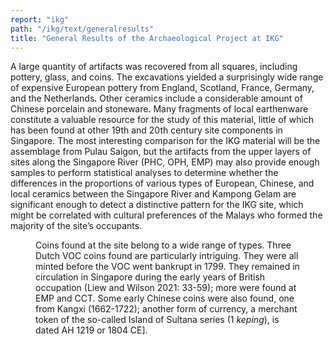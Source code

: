 ```yaml
---
report: "ikg"
path: "/ikg/text/generalresults"
title: "General Results of the Archaeological Project at IKG"
---
```



A large quantity of artifacts was recovered from all squares, including pottery, glass, and coins. The excavations yielded a surprisingly wide range of expensive European pottery from England, Scotland, France, Germany, and the Netherlands. Other ceramics include a considerable amount of Chinese porcelain and stoneware. Many fragments of local earthenware constitute a valuable resource for the study of this material, little of which has been found at other 19th and 20th century site components in Singapore. The most interesting comparison for the IKG material will be the assemblage from Pulau Saigon, but the artifacts from the upper layers of sites along the Singapore River (PHC, OPH, EMP) may also provide enough samples to perform statistical analyses to determine whether the differences in the proportions of various types of European, Chinese, and local ceramics between the Singapore River and Kampong Gelam are significant enough to detect a distinctive pattern for the IKG site, which might be correlated with cultural preferences of the Malays who formed the majority of the site’s occupants. 

<Figure img="Fig_9_II_B4_misc_Chinese_porcelain.jpg" caption="Fig 9. Chinese porcelain sherds recovered from Square II B4" />

Coins found at the site belong to a wide range of types.  Three Dutch VOC coins found are particularly intriguing.  They were all minted before the VOC went bankrupt in 1799.  They remained in circulation in Singapore during the early years of British occupation (Liew and Wilson 2021: 33-59); more were found at EMP and CCT. Some early Chinese coins were also found, one from Kangxi (1662-1722); another form of currency, a merchant token of the so-called Island of Sultana series (1 _keping_), is dated AH 1219 or 1804 CE].


